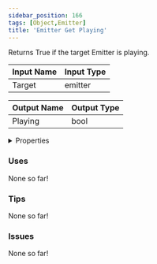 ```yaml
---
sidebar_position: 166
tags: [Object,Emitter]
title: 'Emitter Get Playing'
---
```


Returns True if the target Emitter is playing.




<EsbSvg />

| Input Name | Input Type |
|-----------|-----------|
| Target | emitter |

| Output Name | Output Type |
|-----------|-----------|
| Playing | bool |


<details>
  <summary>Properties</summary>
  <div>
    <div>
    <table>
      <thead>
        <tr>
          <th>Is beta required?</th>
          <th>❌</th>
        </tr>
        <tr>
          <th>Is this chip a trolling risk?</th>
          <th>❌</th>
        </tr>
        <tr>
          <th>Is this chip a role assignment risk?</th>
          <th>❌</th>
        </tr>
        <tr>
          <th>Chip UUID</th>
          <th>9fbee635-c6a4-4a02-a67b-295e075db7c9</th>
        </tr>
      </thead>
    </table>
    </div>
  </div>
</details>

### Uses

None so far!

### Tips

None so far!

### Issues

None so far!